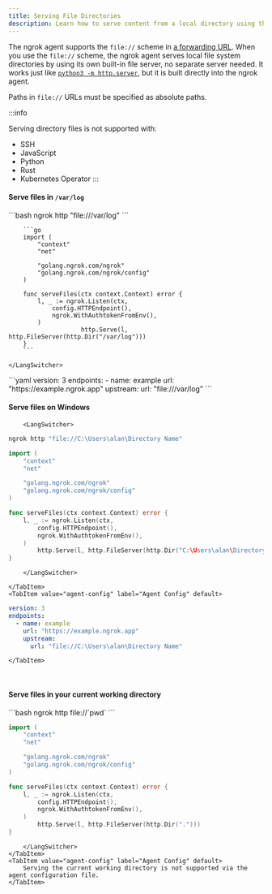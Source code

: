 ```yaml
---
title: Serving File Directories
description: Learn how to serve content from a local directory using the ngrok agent.
---
```




The ngrok agent supports the `file://` scheme in [a forwarding URL](/universal-gateway/agent-forwarding/). When you use the `file://` scheme, the ngrok agent serves local file system directories by using its own built-in file server, no separate server needed. It works just like [`python3 -m http.server`](https://docs.python.org/3.4/library/http.server.html), but it is built directly into the ngrok agent.

Paths in `file://` URLs must be specified as absolute paths.

:::info

Serving directory files is not supported with:

- SSH
- JavaScript
- Python
- Rust
- Kubernetes Operator
  :::

#### Serve files in `/var/log`

<Tabs groupId="endpoint-type" queryString="ept">
<TabItem value="agent-endpoint" label="Agent Endpoint">
	<LangSwitcher>
		```bash
		ngrok http "file:///var/log"
		```

    	```go
    	import (
    		"context"
    		"net"

    		"golang.ngrok.com/ngrok"
    		"golang.ngrok.com/ngrok/config"
    	)

    	func serveFiles(ctx context.Context) error {
    		l, _ := ngrok.Listen(ctx,
    			config.HTTPEndpoint(),
    			ngrok.WithAuthtokenFromEnv(),
    		)
    					http.Serve(l, http.FileServer(http.Dir("/var/log")))
    	}
    	```

    </LangSwitcher>

</TabItem>

<TabItem value="agent-config" label="Agent Config" default>
```yaml
version: 3
endpoints:
  - name: example
    url: "https://example.ngrok.app"
    upstream:
      url: "file:///var/log"
```

</TabItem>

</Tabs>

#### Serve files on Windows

<Tabs groupId="endpoint-type" queryString="ept">
	<TabItem value="agent-endpoint" label="Agent Endpoint">
		
		<LangSwitcher>
```bash
ngrok http "file://C:\Users\alan\Directory Name"
```

```go
import (
	"context"
	"net"

	"golang.ngrok.com/ngrok"
	"golang.ngrok.com/ngrok/config"
)

func serveFiles(ctx context.Context) error {
	l, _ := ngrok.Listen(ctx,
		config.HTTPEndpoint(),
		ngrok.WithAuthtokenFromEnv(),
	)
        http.Serve(l, http.FileServer(http.Dir("C:\Users\alan\Directory Name")))
}
```

    	</LangSwitcher>

    </TabItem>
    <TabItem value="agent-config" label="Agent Config" default>

```yaml
version: 3
endpoints:
  - name: example
    url: "https://example.ngrok.app"
    upstream:
      url: "file://C:\Users\alan\Directory Name"
```

    </TabItem>

</Tabs>

<br />

#### Serve files in your current working directory

<Tabs groupId="endpoint-type" queryString="ept">
	<TabItem value="agent-endpoint" label="Agent Endpoint">
		<LangSwitcher>
```bash
ngrok http file://`pwd`
```

```go
import (
	"context"
	"net"

	"golang.ngrok.com/ngrok"
	"golang.ngrok.com/ngrok/config"
)

func serveFiles(ctx context.Context) error {
	l, _ := ngrok.Listen(ctx,
		config.HTTPEndpoint(),
		ngrok.WithAuthtokenFromEnv(),
	)
        http.Serve(l, http.FileServer(http.Dir(".")))
}
```

    	</LangSwitcher>
    </TabItem>
    <TabItem value="agent-config" label="Agent Config" default>
    	Serving the current working directory is not supported via the agent configuration file.
    </TabItem>

</Tabs>
